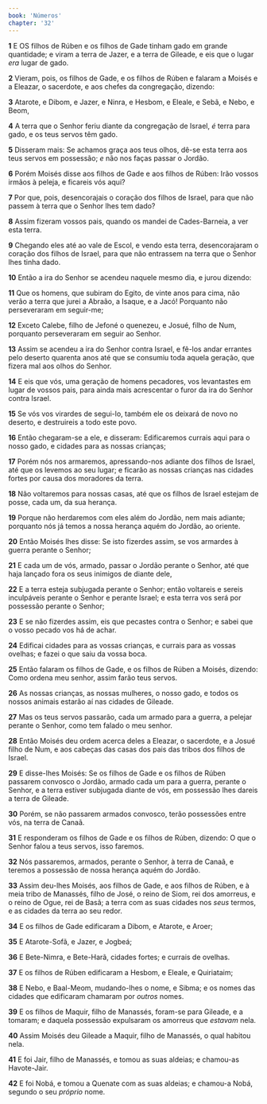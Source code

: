 ```yaml
---
book: 'Números'
chapter: '32'
---
```


**1** E OS filhos de Rúben e os filhos de Gade tinham gado em grande quantidade; e viram a terra de Jazer, e a terra de Gileade, e eis que o lugar _era_ lugar de gado.

**2** Vieram, pois, os filhos de Gade, e os filhos de Rúben e falaram a Moisés e a Eleazar, o sacerdote, e aos chefes da congregação, dizendo:

**3** Atarote, e Dibom, e Jazer, e Ninra, e Hesbom, e Eleale, e Sebã, e Nebo, e Beom,

**4** A terra que o Senhor feriu diante da congregação de Israel, _é_ terra para gado, e os teus servos têm gado.

**5** Disseram mais: Se achamos graça aos teus olhos, dê-se esta terra aos teus servos em possessão; _e_ não nos faças passar o Jordão.

**6** Porém Moisés disse aos filhos de Gade e aos filhos de Rúben: Irão vossos irmãos à peleja, e ficareis vós aqui?

**7** Por que, pois, desencorajais o coração dos filhos de Israel, para que não passem à terra que o Senhor lhes tem dado?

**8** Assim fizeram vossos pais, quando os mandei de Cades-Barneia, a ver esta terra.

**9** Chegando eles até ao vale de Escol, e vendo esta terra, desencorajaram o coração dos filhos de Israel, para que não entrassem na terra que o Senhor lhes tinha dado.

**10** Então a ira do Senhor se acendeu naquele mesmo dia, e jurou dizendo:

**11** Que os homens, que subiram do Egito, de vinte anos para cima, não verão a terra que jurei a Abraão, a Isaque, e a Jacó! Porquanto não perseveraram em seguir-me;

**12** Exceto Calebe, filho de Jefoné o quenezeu, e Josué, filho de Num, porquanto perseveraram em seguir ao Senhor.

**13** Assim se acendeu a ira do Senhor contra Israel, e fê-los andar errantes pelo deserto quarenta anos até que se consumiu toda aquela geração, que fizera mal aos olhos do Senhor.

**14** E eis que vós, uma geração de homens pecadores, vos levantastes em lugar de vossos pais, para ainda mais acrescentar o furor da ira do Senhor contra Israel.

**15** Se vós vos virardes de segui-lo, também ele os deixará de novo no deserto, e destruireis a todo este povo.

**16** Então chegaram-se a ele, e disseram: Edificaremos currais aqui para o nosso gado, e cidades para as nossas crianças;

**17** Porém nós nos armaremos, apressando-nos adiante dos filhos de Israel, até que os levemos ao seu lugar; e ficarão as nossas crianças nas cidades fortes por causa dos moradores da terra.

**18** Não voltaremos para nossas casas, até que os filhos de Israel estejam de posse, cada um, da sua herança.

**19** Porque não herdaremos com eles além do Jordão, nem mais adiante; porquanto nós já temos a nossa herança aquém do Jordão, ao oriente.

**20** Então Moisés lhes disse: Se isto fizerdes assim, se vos armardes à guerra perante o Senhor;

**21** E cada um de vós, armado, passar o Jordão perante o Senhor, até que haja lançado fora os seus inimigos de diante dele,

**22** E a terra esteja subjugada perante o Senhor; então voltareis e sereis inculpáveis perante o Senhor e perante Israel; e esta terra vos será por possessão perante o Senhor;

**23** E se não fizerdes assim, eis que pecastes contra o Senhor; e sabei que o vosso pecado vos há de achar.

**24** Edificai cidades para as vossas crianças, e currais para as vossas ovelhas; e fazei o que saiu da vossa boca.

**25** Então falaram os filhos de Gade, e os filhos de Rúben a Moisés, dizendo: Como ordena meu senhor, assim farão teus servos.

**26** As nossas crianças, as nossas mulheres, o nosso gado, e todos os nossos animais estarão aí nas cidades de Gileade.

**27** Mas os teus servos passarão, cada um armado para a guerra, a pelejar perante o Senhor, como tem falado o meu senhor.

**28** Então Moisés deu ordem acerca deles a Eleazar, o sacerdote, e a Josué filho de Num, e aos cabeças das casas dos pais das tribos dos filhos de Israel.

**29** E disse-lhes Moisés: Se os filhos de Gade e os filhos de Rúben passarem convosco o Jordão, armado cada um para a guerra, perante o Senhor, e a terra estiver subjugada diante de vós, em possessão lhes dareis a terra de Gileade.

**30** Porém, se não passarem armados convosco, terão possessões entre vós, na terra de Canaã.

**31** E responderam os filhos de Gade e os filhos de Rúben, dizendo: O que o Senhor falou a teus servos, isso faremos.

**32** Nós passaremos, armados, perante o Senhor, à terra de Canaã, e teremos a possessão de nossa herança aquém do Jordão.

**33** Assim deu-lhes Moisés, aos filhos de Gade, e aos filhos de Rúben, e à meia tribo de Manassés, filho de José, o reino de Siom, rei dos amorreus, e o reino de Ogue, rei de Basã; a terra com as suas cidades nos _seus_ termos, e as cidades da terra ao seu redor.

**34** E os filhos de Gade edificaram a Dibom, e Atarote, e Aroer;

**35** E Atarote-Sofã, e Jazer, e Jogbeá;

**36** E Bete-Nimra, e Bete-Harã, cidades fortes; e currais de ovelhas.

**37** E os filhos de Rúben edificaram a Hesbom, e Eleale, e Quiriataim;

**38** E Nebo, e Baal-Meom, mudando-lhes o nome, e Sibma; e os nomes das cidades que edificaram chamaram por _outros_ nomes.

**39** E os filhos de Maquir, filho de Manassés, foram-se para Gileade, e a tomaram; e daquela possessão expulsaram os amorreus que _estavam_ nela.

**40** Assim Moisés deu Gileade a Maquir, filho de Manassés, o qual habitou nela.

**41** E foi Jair, filho de Manassés, e tomou as suas aldeias; e chamou-as Havote-Jair.

**42** E foi Nobá, e tomou a Quenate com as suas aldeias; e chamou-a Nobá, segundo o seu _próprio_ nome.

